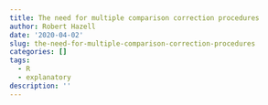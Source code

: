 ```yaml
---
title: The need for multiple comparison correction procedures
author: Robert Hazell
date: '2020-04-02'
slug: the-need-for-multiple-comparison-correction-procedures
categories: []
tags:
  - R
  - explanatory
description: ''
---
```

